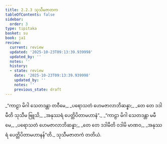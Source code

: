 ```yaml
---
title: 2.2.3 သုသီမဇာတက
tableOfContents: false
sidebar:
  order: 3
type: tipitaka
basket: su
book: ja1
review:
  current: review
  updated: '2025-10-23T09:13:39.939998'
  updated_by: ''
  notes: ''
  history:
  - state: review
    date: '2025-10-23T09:13:39.939998'
    updated_by: ''
    notes: ''
    previous_state: draft
---
```



<ReviewStatus review={frontmatter.review} showDetails={true} />

<HypothesisAnnotation frontmatter={frontmatter} />

<DynamicBreadcrumb />

<Division number="25" book="ja1" e="ch" v="22" p="40">

<Paragraph number="380" type="verses" book="ja1">
_“ကာဠာ မိဂါ သေတဒန္တာ တဝီမေ,_  
_ပရောသတံ ဟေမဇာလာဘိဆန္နာ;_  
_တေ တေ ဒဒါမီတိ သုသီမ ဗြူသိ,_  
_အနုဿရံ ပေတ္တိပိတာမဟာနံ”._  

</Paragraph>

</Division>
<Division number="26" book="ja1" e="ch" v="22" p="41">

<Paragraph number="381" type="verses" book="ja1">
_“ကာဠာ မိဂါ သေတဒန္တာ မမီမေ,_  
_ပရောသတံ ဟေမဇာလာဘိဆန္နာ;_  
_တေ တေ ဒဒါမီတိ ဝဒါမိ မာဏဝ,_  
_အနုဿရံ ပေတ္တိပိတာမဟာနန်”တိ._  


</Paragraph>
</Division>

<Paragraph number="382" type="center" book="ja1">
သုသီမဇာတကံ တတိယံ.
</Paragraph>